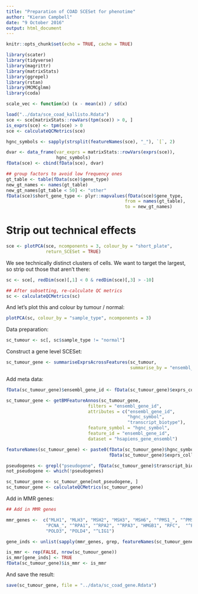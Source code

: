 ```yaml
---
title: "Preparation of COAD SCESet for phenotime"
author: "Kieran Campbell"
date: "9 October 2016"
output: html_document
---
```


```r
knitr::opts_chunk$set(echo = TRUE, cache = TRUE)

library(scater)
library(tidyverse)
library(magrittr)
library(matrixStats)
library(ggrepel)
library(rstan)
library(MCMCglmm)
library(coda)

scale_vec <- function(x) (x - mean(x)) / sd(x)
```


```r
load("../data/sce_coad_kallisto.Rdata")
sce <- sce[matrixStats::rowVars(tpm(sce)) > 0, ]
is_exprs(sce) <- tpm(sce) > 0
sce <- calculateQCMetrics(sce)

hgnc_symbols <- sapply(strsplit(featureNames(sce), "_"), `[`, 2)

dvar <- data_frame(var_exprs = matrixStats::rowVars(exprs(sce)),
                   hgnc_symbols)
fData(sce) <- cbind(fData(sce), dvar)

## group factors to avoid low frequency ones
gt_table <- table(fData(sce)$gene_type)
new_gt_names <- names(gt_table)
new_gt_names[gt_table < 50] <- "other"
fData(sce)$short_gene_type <- plyr::mapvalues(fData(sce)$gene_type,
                                             from = names(gt_table),
                                             to = new_gt_names)
```

# Strip out technical effects

```r
sce <- plotPCA(sce, ncomponents = 3, colour_by = "short_plate",
               return_SCESet = TRUE)
```

We see technically distinct clusters of cells. We want to target the largest, so strip out those that aren't there:

```r
sc <- sce[, redDim(sce)[,1] < 0 & redDim(sce)[,3] > -10]

## After subsetting, re-calculate QC metrics
sc <- calculateQCMetrics(sc)
```

And let's plot this and colour by tumour / normal:

```r
plotPCA(sc, colour_by = "sample_type", ncomponents = 3)
```


Data preparation:

```r
sc_tumour <- sc[, sc$sample_type != "normal"]
```

Construct a gene level SCESet:

```r
sc_tumour_gene <- summariseExprsAcrossFeatures(sc_tumour,
                                               summarise_by = "ensembl_gene_id")
```

Add meta data:

```r
fData(sc_tumour_gene)$ensembl_gene_id <- fData(sc_tumour_gene)$exprs_collapsed_to

sc_tumour_gene <- getBMFeatureAnnos(sc_tumour_gene, 
                               filters = "ensembl_gene_id",
                               attributes = c("ensembl_gene_id",
                                              "hgnc_symbol",
                                              "transcript_biotype"),
                               feature_symbol = "hgnc_symbol",
                               feature_id = "ensembl_gene_id",
                               dataset = "hsapiens_gene_ensembl")

featureNames(sc_tumour_gene) <- paste0(fData(sc_tumour_gene)$hgnc_symbol, "_",
                                       fData(sc_tumour_gene)$exprs_collapsed_to)

pseudogenes <- grepl("pseudogene", fData(sc_tumour_gene)$transcript_biotype)
not_pseudogene <- which(!pseudogenes)

sc_tumour_gene <- sc_tumour_gene[not_pseudogene, ]
sc_tumour_gene <- calculateQCMetrics(sc_tumour_gene)
```

Add in MMR genes:

```r
## Add in MMR genes

mmr_genes <-  c("MLH1", "MLH3", "MSH2", "MSH3", "MSH6", "^PMS1_", "^PMS2_",
               "PCNA_", "^RPA1", "^RPA2", "^RPA3", "HMGB1", "RFC",  "^POLD1", "POLD2", 
               "POLD3", "POLD4", "^LIG1")

gene_inds <- unlist(sapply(mmr_genes, grep, featureNames(sc_tumour_gene)))

is_mmr <- rep(FALSE, nrow(sc_tumour_gene))
is_mmr[gene_inds] <- TRUE
fData(sc_tumour_gene)$is_mmr <- is_mmr
```

And save the result:

```r
save(sc_tumour_gene, file = "../data/sc_coad_gene.Rdata")
```